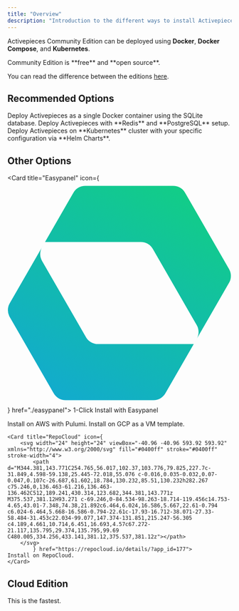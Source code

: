 ```yaml
---
title: "Overview"
description: "Introduction to the different ways to install Activepieces"
---
```


Activepieces Community Edition can be deployed using **Docker**, **Docker Compose**, and **Kubernetes**.

<Tip>
Community Edition is **free** and **open source**.

You can read the difference between the editions [here](../../about/editions).
</Tip>

## Recommended Options

<CardGroup cols={2}>
  <Card title="Docker (Fastest)" icon="docker" color="#248fe0" href="./docker">
Deploy Activepieces as a single Docker container using the SQLite database.
  </Card>

  <Card title="Docker Compose" icon="layer-group" color="#00FFFF" href="./docker-compose">
    Deploy Activepieces with **Redis** and **PostgreSQL** setup.
  </Card>

  <Card title="Kubernetes Helm Chart" icon="layer-group" color="#00FFFF" href="./kuberentes">
    Deploy Activepieces on **Kubernetes** cluster with your specific configuration via **Helm Charts**.
  </Card>

</CardGroup>

## Other Options

<CardGroup cols={2}>

  <Card title="Easypanel" icon={
        <svg xmlns="http://www.w3.org/2000/svg" viewBox="0 0 245 245">
          <g clip-path="url(#a)">
            <path fill-rule="evenodd" clip-rule="evenodd" d="M242.291 110.378a15.002 15.002 0 0 0 0-15l-48.077-83.272a15.002 15.002 0 0 0-12.991-7.5H85.07a15 15 0 0 0-12.99 7.5L41.071 65.812a.015.015 0 0 0-.013.008L2.462 132.673a15 15 0 0 0 0 15l48.077 83.272a15 15 0 0 0 12.99 7.5h96.154a15.002 15.002 0 0 0 12.991-7.5l31.007-53.706c.005 0 .01-.003.013-.007l38.598-66.854Zm-38.611 66.861 3.265-5.655a15.002 15.002 0 0 0 0-15l-48.077-83.272a14.999 14.999 0 0 0-12.99-7.5H41.072l-3.265 5.656a15 15 0 0 0 0 15l48.077 83.271a15 15 0 0 0 12.99 7.5H203.68Z" fill="url(#b)" />
          </g>
          <defs>
            <linearGradient id="b" x1="188.72" y1="6.614" x2="56.032" y2="236.437" gradientUnits="userSpaceOnUse">
              <stop stop-color="#12CD87" />
              <stop offset="1" stop-color="#12ABCD" />
            </linearGradient>
            <clipPath id="a">
              <path fill="#fff" d="M0 0h245v245H0z" />
            </clipPath>
          </defs>
        </svg>
        } href="./easypanel">
   1-Click Install with Easypanel
  </Card>

  <Card title="AWS" icon="aws" color="#ff9900" href="./aws">
    Install on AWS with Pulumi.
  </Card>


  <Card title="GCP" icon="cloud" color="#4385f5" href="./gcp">
    Install on GCP as a VM template.
  </Card>

    <Card title="RepoCloud" icon={
        <svg width="24" height="24" viewBox="-40.96 -40.96 593.92 593.92" xmlns="http://www.w3.org/2000/svg" fill="#0400ff" stroke="#0400ff" stroke-width="4">
            <path d="M344.381,143.771C254.765,56.017,102.37,103.776,79.825,227.7c-31.849,4.598-59.138,25.445-72.018,55.076 c-0.016,0.035-0.032,0.07-0.047,0.107c-26.687,61.602,18.784,130.232,85.51,130.232h282.267 c75.246,0,136.463-61.216,136.463-136.462C512,189.241,430.314,123.682,344.381,143.771z M375.537,381.12H93.271 c-69.246,0-84.534-98.263-18.714-119.456c14.753-4.65,43.01-7.348,74.38,21.892c6.464,6.024,16.586,5.667,22.61-0.794 c6.024-6.464,5.668-16.586-0.794-22.61c-17.93-16.712-38.071-27.33-58.484-31.453c22.034-99.077,147.374-131.851,215.247-56.305 c4.189,4.661,10.714,6.451,16.693,4.57c67.272-21.117,135.795,29.374,135.795,99.69 C480.005,334.256,433.141,381.12,375.537,381.12z"></path>
        </svg>
            } href="https://repocloud.io/details/?app_id=177">
    Install on RepoCloud.
    </Card>

</CardGroup>

## Cloud Edition

<CardGroup cols={2}>
  <Card title="Activepieces Cloud" icon="cloud" color="##5155D7" href="https://cloud.activepieces.com/">
   This is the fastest.
  </Card>
</CardGroup>

